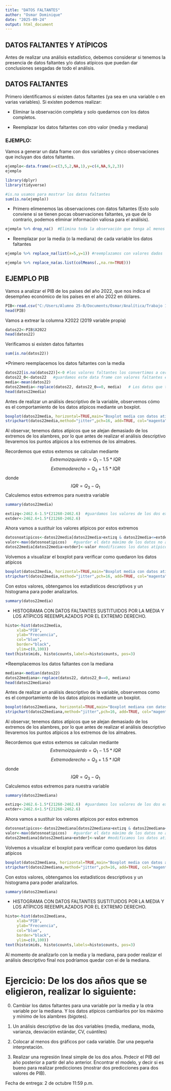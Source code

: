 ```yaml
---
title: "DATOS FALTANTES"
author: "Osmar Dominique"
date: "2025-09-24"
output: html_document
---
```


## DATOS FALTANTES Y ATÍPICOS


Antes de realizar una análisis estadístico, debemos considerar si tenemos la presencia de datos faltantes y/o datos atípicos que puedan dar conclusiones sesgadas de todo el análisis. 

## DATOS FALTANTES

Primero identificamos si existen datos faltantes (ya sea en una variable o en varias variables). Si existen podemos realizar:

* Eliminar la observación completa y solo quedarnos con los datos completos. 

* Reemplazar los datos faltantes con otro valor (media y mediana)


### EJEMPLO: 
Vamos a generar un data frame con dos variables y cinco observaciones que incluyan dos datos faltantes. 

```r
ejemplo<-data.frame(x=c(3,5,2,NA,1),y=c(4,NA,9,2,3))
ejemplo
```
```r
library(dplyr)
library(tidyverse)
```

```r
#is.na usamos para mostrar los datos faltantes
sum(is.na(ejemplo))

```

* Primero elimenemos las observaciones con datos faltantes (Esto solo conviene si se tienen pocas observaciones faltantes, ya que de lo contrario, podemos eliminar información valiosa para el análisis).

```r
ejemplo %>% drop_na()  #Elimina toda la observación que tenga al menos un dato faltante
```

* Reemplazar por la media (o la mediana) de cada variable los datos faltantes

```r
ejemplo %>% replace_na(list(x=5,y=1)) #reemplazamos con valores dados
```
```r
ejemplo %>% replace_na(as.list(colMeans(.,na.rm=TRUE)))
```
## EJEMPLO PIB

Vamos a analizar el PIB de los países del año 2022, que nos indica el desempñeo económico de los países en el año 2022 en dólares. 

```r
PIB<-read.csv("C:/Users/Alumno 25-B/Documents/Osmar/Analítica/Trabajo 12/PIB.csv")
head(PIB)
```

Vamos a extrear la columna X2022 (2019 variable propia)

```r
datos22<-PIB$X2022
head(datos22)
```

Verificamos si existen datos faltantes

```r
sum(is.na(datos22))
```

*Primero reemplacemos los datos faltantes con la media

```r
datos22[is.na(datos22)]<-0 #los valores faltantes los convertimos a cero
datos22_0<-datos22   #guardamos este data frame con valores faltantes en 0.  
media<-mean(datos22)
datos22media<-replace(datos22, datos22_0==0, media)   # Los datos que tienen 0 se reemplazarán con la media y se guarda en datos22
head(datos22media)
```

Antes de realizar un análisis descriptivo de la variable, observemos cómo es el comportamiento de los datos atípicos mediante un boxplot. 

```r
boxplot(datos22media, horizontal=TRUE,main="Boxplot media con datos atípicos")
stripchart(datos22media,method="jitter",pch=16, add=TRUE, col="magenta") #agregamos los datos
```
Al observar, tenemos datos atípicos que se alejan demasiado de los extremos de los alambres, por lo que antes de realizar el análisis descriptivo llevaremos los puntos atípicos a los extremos de los almabres. 

Recordemos que estos extemos se calculan mediante
$$Extremoizquierdo=Q_1 -1.5*IQR$$
$$Extremoderecho=Q_3+1.5*IQR$$
donde 
$$IQR=Q_3-Q_1$$
Calculemos estos extremos para nuestra variable
```r
summary(datos22media)
```
```r
extizq<-2462.6-1.5*(21260-2462.6)  #guardamos los valores de los dos extremos
extder<-2462.6+1.5*(21260-2462.6)
```

Ahora vamos a sustituir los valores atípicos por estos extremos

```r
datosnoatipicos<-datos22media[datos22media>extizq & datos22media<=extder] #nos quedamos con los valores dentro de los alambres
valor<-max(datosnoatipicos)   #guardar el dato máximo de los datos no atípicos
datos22media[datos22media>extder]<-valor #modificamos los datos atípicos del extremo derecho
```

Volvemos a visualizar el boxplot para verificar como quedaron los datos atípicos

```r
boxplot(datos22media, horizontal=TRUE,main="Boxplot media con datos atípicos")
stripchart(datos22media,method="jitter",pch=16, add=TRUE, col="magenta") #agregamos los datos

```

Con estos valores, obtengamos los estadísticos descriptivos y un histograma para poder analizarlos.

```r
summary(datos22media)
```

* HISTOGRAMA CON DATOS FALTANTES SUSTITUIDOS POR LA MEDIA Y LOS ATÍPICOS REEEMPLAZADOS POR EL EXTREMO DERECHO. 

```r
histo<-hist(datos22media,
     xlab="PIB",
     ylab="Frecuencia",
     col="blue",
     border="black",
     ylim=c(0,100))
text(histo$mids, histo$counts,labels=histo$counts, pos=3)
```




*Reemplacemos los datos faltantes con la mediana

```r
mediana<-median(datos22)
datos22mediana<-replace(datos22, datos22_0==0, mediana)
head(datos22mediana)

```


Antes de realizar un análisis descriptivo de la variable, observemos como es el comportamiento de los datos atípicos mediante un boxplot. 

```r
boxplot(datos22mediana, horizontal=TRUE,main="Boxplot mediana con datos atípicos")
stripchart(datos22mediana,method="jitter",pch=16, add=TRUE, col="magenta") #agregamos los datos
```
Al observar, tenemos datos atípicos que se alejan demasiado de los extremos de los alambres, por lo que antes de realizar el análisis descriptivo llevaremos los puntos atípicos a los extremos de los almabres. 

Recordemos que estos extemos se calculan mediante
$$Extremoizquierdo=Q_1 -1.5*IQR$$
$$Extremoderecho=Q_3+1.5*IQR$$
donde 
$$IQR=Q_3-Q_1$$
Calculemos estos extremos para nuestra variable
```r
summary(datos22mediana)
```
```r
extizq<-2462.6-1.5*(21260-2462.6)  #guardamos los valores de los dos extremos
extder<-2462.6+1.5*(21260-2462.6)
```

Ahora vamos a sustituir los valores atípicos por estos extremos

```r
datosnoatipicos<-datos22mediana[datos22mediana>extizq & datos22mediana<=extder] #nos quedamos con los valores dentro de los alambres
valor<-max(datosnoatipicos)   #guardar el dato máximo de los datos no atípicos
datos22mediana[datos22mediana>extder]<-valor #modificamos los datos atípicos del extremo derecho
```

Volvemos a visualizar el boxplot para verificar como quedaron los datos atípicos

```r
boxplot(datos22mediana, horizontal=TRUE,main="Boxplot media con datos atípicos")
stripchart(datos22mediana,method="jitter",pch=16, add=TRUE, col="magenta") #agregamos los datos

```

Con estos valores, obtengamos los estadísticos descriptivos y un histograma para poder analizarlos.

```r
summary(datos22mediana)
```

* HISTOGRAMA CON DATOS FALTANTES SUSTITUIDOS POR LA MEDIA Y LOS ATÍPICOS REEEMPLAZADOS POR EL EXTREMO DERECHO. 

```r
histo<-hist(datos22mediana,
     xlab="PIB",
     ylab="Frecuencia",
     col="blue",
     border="black",
     ylim=c(0,100))
text(histo$mids, histo$counts,labels=histo$counts, pos=3)
```

Al momento de analizarlo con la media y la mediana, para poder realizar el análisis descriptivo final nos podríamos quedar con el de la mediana. 

# Ejercicio: De los dos años que se eligieron, realizar lo siguiente:

0. Cambiar los datos faltantes para una variable por la media y la otra variable por la mediana. Y los datos atípicos cambiarlos por los máximo y mínimo de los alambres (bigotes).

1. Un análisis descriptivo de las dos variables (media, mediana, moda, varianza, desviación estándar, CV, cuántiles)

2. Colocar al menos dos gráficos por cada variable. Dar una pequeña interpretación.

3. Realizar una regresión lineal simple de los dos años. Prdecir el PIB del año posterior a partir del año anterior. Encontrar el modelo, y decir si es bueno para realizar predicciones (mostrar dos predicciones para dos valores de PIB).

Fecha de entrega: 2 de octubre 11:59 p.m.

